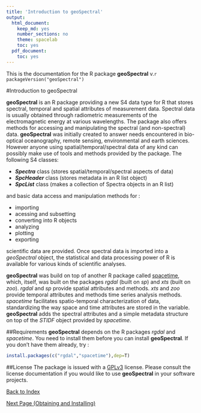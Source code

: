 ```yaml
---
title: 'Introduction to geoSpectral'
output:
  html_document:
    keep_md: yes
    number_sections: no
    theme: spacelab
    toc: yes
  pdf_document:
    toc: yes
---
```


This is the documentation for the R package **geoSpectral** v.`r packageVersion("geoSpectral")`

#Introduction to geoSpectral

**geoSpectral** is an R package providing a new S4 data type for R that stores spectral, temporal and spatial attributes of measurement data.  Spectral data is usually obtained through radiometric measurements of the electromagnetic energy at various wavelengths. The package also offers methods for accessing and manipulating the spectral (and non-spectral) data. **geoSpectral** was initially created to answer needs encountered in bio-optical oceanography, remote sensing, environmental and earth sciences. However anyone using spatial/temporal/spectral data of any kind can possibly make use of tools and methods provided by the package. The following S4 classes:

* **_Spectra_** class (stores spatial/temporal/spectral aspects of data)
* **_SpcHeader_** class (stores metadata in an R list object)
* **_SpcList_** class (makes a collection of Spectra objects in an R list)

and basic data access and manipulation methods for :

+ importing 
+ acessing and subsetting
+ converting into R objects
+ analyzing
+ plotting
+ exporting

scientific data are provided. Once spectral data is imported into a *geoSpectral* object, the  statistical and data processing power of R is available for various kinds of scientific analyses. 

**geoSpectral** was build on top of another R package called [spacetime](http://cran.r-project.org/web/packages/spacetime/index.html), which, itself, was built on the packages *rgdal* (built on *sp*) and *xts* (built on *zoo*). *rgdal* and *sp* provide spatial attributes and methods. *xts* and *zoo* provide temporal attributes and methods time series analysis methods. *spacetime* facilitates spatio-temporal characterization of data, standardizing the way space and time attributes are stored in the variable. **geoSpectral** adds the spectral attributes and a simple metadata structure on top of the *STIDF* object provided by *spacetime*.

##Requirements
**geoSpectral** depends on the R packages *rgdal* and *spacetime*. You need to install them before you can install **geoSpectral**. If you don't have them already, try :
```r
install.packages(c("rgdal","spacetime"),dep=T)
```

##License
The package is issued with a [GPLv3](http://www.gnu.org/copyleft/gpl.html) license. Please consult the license documentation if you would like to use **geoSpectral** in your software projects.

[Back to Index](http://pranageo.com/geospectral/geospectral-tutorial)

[Next Page (Obtaining and Installing)](../Obtaining_and_Installing/Obtaining_and_Installing.html)